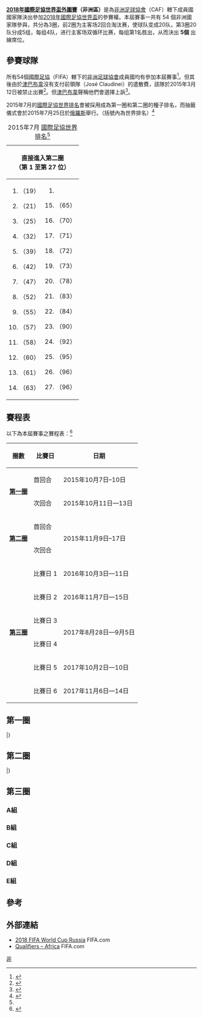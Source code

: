 {{noteTA|G1=足球|G2=地名}}
'''[[2018年國際足協世界盃|2018年國際足協世界盃]][[2018年國際足協世界盃外圍賽|外圍賽]]（非洲區）'''是為[[非洲足球協會|非洲足球協會]]（CAF）轄下成員國國家隊決出參加[[2018年國際足協世界盃|2018年國際足協世界盃]]的參賽權。本屆賽事一共有 54 個非洲國家隊參與，共分為3圈，前2圈为主客场2回合淘汰赛，使球队变成20队，第3圈20队分成5组，每组4队，进行主客场双循环比赛，每组第1名胜出，从而決出 '''5個''' 出線席位。

== 參賽球隊 ==
所有54個[[國際足球聯合會|國際足協]]（FIFA）轄下的[[非洲足球協會|非洲足球協會]]成員國均有參加本屆賽事<ref>{{cite web|url=http://www.fifa.com/worldcup/russia2018/news/newsid=2507253/index.html|title=Road to Russia with new milestone|publisher=FIFA.com|date=2015年1月15日|accessdate=2015年7月25日|archive-date=2015年3月21日|archive-url=https://web.archive.org/web/20150321054553/http://www.fifa.com/worldcup/russia2018/news/newsid=2507253/index.html|dead-url=no}}</ref>。但其後由於[[津巴布韋足球協會|津巴布韋]]沒有支付前領隊（José Claudinei）的遣散費，該隊於2015年3月12日被禁止出賽<ref>{{cite web|url=http://www.fifa.com/worldcup/news/y=2015/m=3/news=zimbabwe-expelled-from-the-preliminary-competition-of-the-2018-fifa-wo-2557911.html/index.html|title=Zimbabwe expelled from the preliminary competition of the 2018 FIFA World Cup Russia|publisher=FIFA.com|date=2015年3月12日|accessdate=2015年7月25日|archive-date=2016年3月5日|archive-url=https://web.archive.org/web/20160305081311/http://www.fifa.com/worldcup/news/y=2015/m=3/news=zimbabwe-expelled-from-the-preliminary-competition-of-the-2018-fifa-wo-2557911.html/index.html|dead-url=no}}</ref>。但[[津巴布韋足球協會|津巴布韋]]聲稱他們會選擇上訴<ref>{{cite web|url=http://www.bbc.com/sport/0/football/31851586|title=Zimbabwe expelled from 2018 World Cup|publisher=BBC Sport|date=2015年3月12日|accessdate=2015年7月25日|archive-date=2015年7月1日|archive-url=https://web.archive.org/web/20150701062234/http://www.bbc.com/sport/0/football/31851586|dead-url=no}}</ref>。

2015年7月的[[國際足協世界排名|國際足協世界排名]]會被採用成為第一圈和第二圈的種子排名，而抽籤儀式會於2015年7月25日於[[俄羅斯|俄羅斯]]舉行。（括號內為世界排名）<ref name="FIFArankJuly2015">{{cite web |title=FIFA/Coca-Cola World Ranking – July 2015 （CAF） |url=http://www.fifa.com/fifa-world-ranking/ranking-table/men/rank=252/caf.html |work=FIFA.com |publisher=Fédération Internationale de Football Association |date=2015年7月9日 |accessdate=2015年7月9日 |archive-date=2016年3月5日 |archive-url=https://web.archive.org/web/20160305051123/http://www.fifa.com/fifa-world-ranking/ranking-table/men/rank=252/caf.html |dead-url=no }}</ref>

{| class="wikitable"
|+2015年7月 [[國際足協世界排名|國際足協世界排名]]<ref name="FIFArankJuly2015"/>
|-
!colspan=2|直接進入第二圈<br>（第 1 至第 27 位）
!colspan=2|第一圈參賽隊伍<br>（第 28 至第 53 位）
|-valign=top
|
#{{fb|ALG}}（19）
#{{fb|CIV}}（21）
#{{fb|GHA}}（25）
#{{fb|TUN}}（32）
#{{fb|SEN}}（39）
#{{fb|CMR}}（42）
#{{fb|CGO|name=剛果}}（47）
#{{fb|CPV}}（52）
#{{fb|EGY}}（55）
#{{fb|NGA}}（57）
#{{fb|GUI}}（58）
#{{fb|COD|name=剛果民主共和國}}（60）
#{{fb|MLI}}（61）
#{{fb|EQG}}（63）
|
#<li value="15">{{fb|GAB}}（65）
#{{fb|RSA}}（70）
#{{fb|ZAM}}（71）
#{{fb|BFA}}（72）
#{{fb|UGA}}（73）
#{{fb|RWA}}（78）
#{{fb|TOG}}（83）
#{{fb|MAR}}（84）
#{{fb|SDN}}（90）
#{{fb|ANG}}（92）
#{{fb|MOZ}}（95）
#{{fb|BEN}}（96）
#{{fb|LBY}}（96）
|
#<li value="28">{{fb|NIG}}（96）
#{{fb|ETH}}（101）
#{{fb|MWI}}（108）
#{{fb|SLE}}（111）
#{{fb|NAM}}（112）
#{{fb|KEN}}（114）
#{{fb|BOT}}（120）
#{{fb|MAD}}（122）
#{{fb|MTN}}（128）
#{{fb|BDI}}（131）
#{{fb|LES}}（131）
#{{fb|GNB}}（133）
#{{fb|SWZ}}（138）
|
#<li value="41">{{fb|TAN}}（139）
#{{fb|GAM}}（143）
#{{fb|LBR}}（161）
#{{fb|CTA}}（170）
#{{fb|CHA}}（173）
#{{fb|MRI}}（180）
#{{fb|SEY}}（186）
#{{fb|COM}}（187）
#{{fb|STP}}（189）
#{{fb|SSD}}（195）
#{{fb|ERI}}（204）
#{{fb|SOM}}（205）
#{{fb|DJI}}（207）
|}

== 賽程表 ==
以下為本屆賽事之賽程表：<ref name="CAFDates">{{cite web |url=http://www.cafonline.com/en-us/caf/fullcafcalendar.aspx |title=CAF Calendar - CAF Calendar of Events and Meetings 2015 |publisher=cafonline.com |accessdate=2015年7月9日 |deadurl=yes |archiveurl=https://web.archive.org/web/20150214161053/http://www.cafonline.com/en-US/caf/fullcafcalendar.aspx |archivedate=2015年2月14日 }}</ref>

{|class="wikitable"
!圈數
!比賽日
!日期
|-
|rowspan=2|'''[[#第一圈|第一圈]]'''
|首回合
|2015年10月7日–10日
|-
|次回合
|2015年10月11日—13日
|-
|rowspan=2|'''[[#第二圈|第二圈]]'''
|首回合
|rowspan=2|2015年11月9日–17日
|-
|次回合
|-
|rowspan=6|'''[[#第三圈|第三圈]]'''
|比賽日 1
|2016年10月3日—11日
|-
|比賽日 2
|2016年11月7日—15日
|-
|比賽日 3
|rowspan=2|2017年8月28日—9月5日
|-
|比賽日 4
|-
|比賽日 5
|2017年10月2日—10日
|-
|比賽日 6
|2017年11月6日—14日
|}

== 第一圈 ==
{{Main|2018年國際足協世界盃外圍賽 – 非洲區第一圈}}
{{TwoLeg start}}
{{TwoLegResult|{{fb-rt|SOM}}||0–6|'''{{fb|NIG}}'''||0–2|0–4}}
{{TwoLegResult|{{fb-rt|SSD}}||1–5|'''{{fb|MTN}}'''||1–1|0–4}}
{{TwoLegResult|{{fb-rt|GAM}}||2–3|'''{{fb|NAM}}'''||1–1|1–2}}
{{TwoLegResult|{{fb-rt|STP}}||1–3|'''{{fb|ETH}}'''||1–0|0–3}}
{{TwoLegResult|'''{{fb-rt|CHA}}'''||2–2{{agr}}|{{fb|SLE}}||1–0|1–2}}
{{TwoLegResult|'''{{fb-rt|COM}}'''||1–1{{agr}}|{{fb|LES}}||0–0|1–1}}
{{TwoLegResult|{{fb-rt|DJI}}||1–8|'''{{fb|SWZ}}'''||0–6|1–2}}
{{TwoLegResult|{{fb-rt|ERI}}||1–5|'''{{fb|BOT}}'''||0–2|1–3}}
{{TwoLegResult|{{fb-rt|SEY}}||0–3|'''{{fb|BDI}}'''||0–1|0–2}}
{{TwoLegResult|'''{{fb-rt|LBR}}'''||4–2|{{fb|GNB}}||1–1|3–1}}
{{TwoLegResult|{{fb-rt|CTA}}||2–5|'''{{fb|MAD}}'''||0–3|2–2}}
{{TwoLegResult|{{fb-rt|MRI}}||2–5|'''{{fb|KEN}}'''||2–5|0–0}}
{{TwoLegResult|'''{{fb-rt|TAN}}'''||2–1|{{fb|MWI}}||2–0|0–1}}
|}

== 第二圈 ==
{{Main|2018年國際足協世界盃外圍賽 – 非洲區第二圈}}
{{TwoLeg start}}
{{TwoLegResult|{{fb-rt|NIG}}||0–3|'''{{fb|CMR}}'''||0–3|0–0}}
{{TwoLegResult|{{fb-rt|MTN}}||2–4|'''{{fb|TUN}}'''||1–2|1–2}}
{{TwoLegResult|{{fb-rt|NAM}}||0–3|'''{{fb|GUI}}'''||0–1|0–2}}
{{TwoLegResult|{{fb-rt|ETH}}||4–6|'''{{fb|CGO|name=剛果}}'''||3–4|1–2}}
{{TwoLegResult|{{fb-rt|CHA}}||1–4|'''{{fb|EGY}}'''||1–0|0–4}}
{{TwoLegResult|{{fb-rt|COM}}||0–2|'''{{fb|GHA}}'''||0–0|0–2}}
{{TwoLegResult|{{fb-rt|SWZ}}||0–2|'''{{fb|NGA}}'''||0–0|0–2}}
{{TwoLegResult|{{fb-rt|BOT}}||2–3|'''{{fb|MLI}}'''||2–1|0–2}}
{{TwoLegResult|{{fb-rt|BDI}}||2–6|'''{{fb|COD|name=剛果民主共和國}}'''||2–3|0–3}}
{{TwoLegResult|{{fb-rt|LBR}}||0–4|'''{{fb|CIV}}'''||0–1|0–3}}
{{TwoLegResult|{{fb-rt|MAD}}||2–5|'''{{fb|SEN}}'''||2–2|0–3}}
{{TwoLegResult|{{fb-rt|KEN}}||1–2|'''{{fb|CPV}}'''||1–0|0–2}}
{{TwoLegResult|{{fb-rt|TAN}}||2–9|'''{{fb|ALG}}'''||2–2|0–7}}
{{TwoLegResult|{{fb-rt|SDN}}||0–3|'''{{fb|ZAM}}'''||0–1|0–2}}
{{TwoLegResult|'''{{fb-rt|LBY}}'''||4–1|{{fb|RWA}}||1–0|3–1}}
{{TwoLegResult|'''{{fb-rt|MAR}}'''||2–1|{{fb|EQG}}||2–0|0–1}}
{{TwoLegResult|{{fb-rt|MOZ}}||1–1{{pso|3–4}}|'''{{fb|GAB}}'''||1–0|0–1}}
{{TwoLegResult|{{fb-rt|BEN}}||2–3|'''{{fb|BFA}}'''||2–1|0–2}}
{{TwoLegResult|{{fb-rt|TOG}}||0–4|'''{{fb|UGA}}'''||0–1|0–3}}
{{TwoLegResult|{{fb-rt|ANG}}||1–4|'''{{fb|RSA}}'''||1–3|0–1}}
|}

== 第三圈 ==
{{Main|2018年國際足協世界盃外圍賽 – 非洲區第三圈}}

=== A組 ===
{{2018年國際足協世界盃外圍賽 – 非洲區第三圈A組|show_matches=yes|matches_style=FBR}}

=== B組 ===
{{2018年國際足協世界盃外圍賽 – 非洲區第三圈B組|show_matches=yes|matches_style=FBR}}

=== C組 ===
{{2018年國際足協世界盃外圍賽 – 非洲區第三圈C組|show_matches=yes|matches_style=FBR}}

=== D組 ===
{{2018年國際足協世界盃外圍賽 – 非洲區第三圈D組|show_matches=yes|matches_style=FBR}}

=== E組 ===
{{2018年國際足協世界盃外圍賽 – 非洲區第三圈E組|show_matches=yes|matches_style=FBR}}

== 參考 ==
{{reflist}}

== 外部連結 ==
*[http://www.fifa.com/worldcup/index.html 2018 FIFA World Cup Russia]{{Wayback|url=http://www.fifa.com/worldcup/index.html |date=20131120042645 }} FIFA.com
*[http://www.fifa.com/worldcup/preliminaries/africa/index.html Qualifiers – Africa]{{Wayback|url=http://www.fifa.com/worldcup/preliminaries/africa/index.html |date=20190325212813 }} FIFA.com
{{2018年國際足協世界盃外圍賽}}
[[Category:2018年國際足協世界盃外圍賽|非]]
